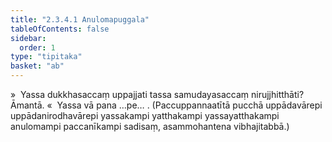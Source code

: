 ```yaml
---
title: "2.3.4.1 Anulomapuggala"
tableOfContents: false
sidebar:
  order: 1
type: "tipitaka"
basket: "ab"
---
```



<DynamicBreadcrumb />

<Division number="153">

<Paragraph number="736">
»  Yassa dukkhasaccaṃ uppajjati tassa samudayasaccaṃ nirujjhitthāti? Āmantā.
</Paragraph>

<Paragraph number="737">
«  Yassa vā pana …pe… .
</Paragraph>

<Paragraph number="738">
(Paccuppannaatītā pucchā uppādavārepi uppādanirodhavārepi yassakampi yatthakampi yassayatthakampi anulomampi paccanīkampi sadisaṃ, asammohantena vibhajitabbā.)
</Paragraph>
</Division>